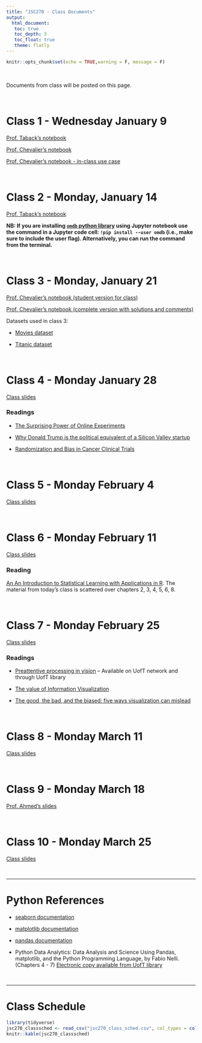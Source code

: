 ```yaml
---
title: "JSC270 - Class Documents"
output: 
  html_document:
   toc: true
   toc_depth: 3
   toc_float: true
   theme: flatly
---
```


```r
knitr::opts_chunk$set(echo = TRUE,warning = F, message = F)
```

<br>


Documents from class will be posted on this page.

<br>

# Class 1 - Wednesday January 9

[Prof. Taback's notebook](https://github.com/JSC270/JSC270.github.io/blob/master/notebooks/class1/Class1.ipynb)

[Prof. Chevalier's notebook](https://github.com/JSC270/JSC270.github.io/blob/master/notebooks/class1/Class1-Part2.ipynb)

[Prof. Chevalier's notebook - in-class use case](https://github.com/JSC270/JSC270.github.io/blob/master/notebooks/class1/Class1-EDA_OkCupid.ipynb)

<br>

# Class 2 - Monday, January 14

[Prof. Taback's notebook](https://github.com/JSC270/JSC270.github.io/blob/master/notebooks/class2/lecture2_slides_posted2.ipynb)

**NB: If you are installing [`omdb` python library](https://pypi.org/project/omdb/) using Jupyter notebook use the command in a Jupyter code cell: `!pip install --user omdb` (i.e., make sure to include the user flag).  Alternatively, you can run the command from the terminal.**

<br>

# Class 3 - Monday, January 21

[Prof. Chevalier's notebook (student version for class)](https://github.com/JSC270/JSC270.github.io/blob/master/notebooks/class3/lecture3_slides-students.ipynb)

[Prof. Chevalier's notebook (complete version with solutions and comments)](https://github.com/JSC270/JSC270.github.io/blob/master/notebooks/class3/lecture3_slides-complete.ipynb)

Datasets used in class 3:

- [Movies dataset](https://github.com/JSC270/JSC270.github.io/blob/master/notebooks/class3/data/50movies-clean.csv)

- [Titanic dataset](https://github.com/JSC270/JSC270.github.io/blob/master/notebooks/class3/data/titanic.csv)

<br>

# Class 4 - Monday January 28

[Class slides](https://github.com/JSC270/JSC270.github.io/tree/master/notebooks/class4)

### Readings

- [The Surprising Power of Online Experiments](https://hbr.org/2017/09/the-surprising-power-of-online-experiments)

- [Why Donald Trump is the political equivalent of a Silicon Valley startup](https://theweek.com/articles/626366/why-donald-trump-political-equivalent-silicon-valley-startup)

- [Randomization and Bias in Cancer Clinical Trials](https://www.cancer.gov/about-cancer/treatment/clinical-trials/what-are-trials/randomization)

<br>

# Class 5 - Monday February 4

[Class slides](https://github.com/JSC270/JSC270.github.io/tree/master/notebooks/class5)

<br>

# Class 6 - Monday February 11

[Class slides](https://github.com/JSC270/JSC270.github.io/tree/master/notebooks/class6)

### Reading

[An An Introduction to Statistical Learning with Applications in R](http://www-bcf.usc.edu/~gareth/ISL/).  The material from today's class is scattered over chapters 2, 3, 4, 5, 6, 8.  

<br>

# Class 7 - Monday February 25

[Class slides](https://github.com/JSC270/JSC270.github.io/tree/master/notebooks/class7/lecture7.pdf)

### Readings

- [Preattentive processing in vision](https://www-sciencedirect-com.myaccess.library.utoronto.ca/science/article/pii/S0734189X85800049) -- Available on UofT network and through UofT library

- [The value of Information Visualization](https://www.win.tue.nl/~vanwijk/infovis_springer.pdf)

- [The good, the bad, and the biased: five ways visualization can mislead](http://interactions.acm.org/archive/view/july-august-2018/the-good-the-bad-and-the-biased)


<br>

# Class 8 - Monday March 11

[Class slides](https://github.com/JSC270/JSC270.github.io/tree/master/notebooks/class8/lecture8.pdf)


<br>

# Class 9 - Monday March 18

[Prof. Ahmed's slides](https://docs.google.com/presentation/d/1TuDVBKXjULkA7x7pKLt-mdVIzyG5civqwD1rXFmjMtk/edit#slide=id.p)


<br>

# Class 10 - Monday March 25

[Class slides](https://github.com/JSC270/JSC270.github.io/tree/master/notebooks/class10/JSC270-Class10.pdf)


<br>


******

# Python References


- [seaborn documentation](https://seaborn.pydata.org/)

- [matplotlib documentation](https://matplotlib.org/)

- [pandas documentation](http://pandas.pydata.org/pandas-docs/stable/)

- Python Data Analytics: Data Analysis and Science Using Pandas, matplotlib, and the Python Programming Language, by Fabio Nelli. (Chapters 4 - 7) [Electronic copy available from UofT library](http://go.utlib.ca/cat/10190695)

<br>

******

# Class Schedule

```r
library(tidyverse)
jsc270_classsched <- read_csv("jsc270_class_sched.csv", col_types = cols(Week = col_character()), na = "null")
knitr::kable(jsc270_classsched)
```


